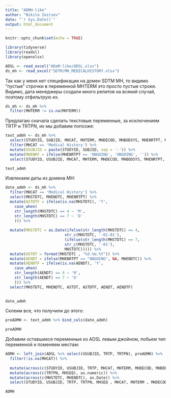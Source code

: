 ```yaml
---
title: "ADMH-like"
author: "Nikita Zaitsev"
date: "`r Sys.Date()`"
output: html_document
---
```


```r
knitr::opts_chunk$set(echo = TRUE)

library(tidyverse)
library(readxl)
library(openxlsx)
```

```r
ADSL <- read_excel("ADaM-like/ADSL.xlsx")
ds_mh <- read_excel("SDTM/MH_MEDICALHISTORY.xlsx")
```

Так как у меня нет спецификации на домен SDTM MH, то видимо "пустые" строчки в переменной MHTERM это просто пустые строки. Видимо, дата менеджеры создали много репитов на всякий случай, поэтому отфильтрую их.

```r
ds_mh <- ds_mh %>%
  filter(MHTERM != is.na(MHTERM))
```

Предлагаю сначала сделать текстовые переменные, за исключением TRTP и TRTPN, их мы добавим попозже:

```r
text_admh <- ds_mh %>%
  select(STUDYID, SUBJID, MHCAT, MHTERM, MHDECOD, MHBODSYS, MHENRTPT, MHSEQ) %>%
  filter(MHCAT == 'Medical History') %>%
  mutate(USUBJID = paste(STUDYID, SUBJID, sep = '-')) %>%
  mutate(MHENRF = ifelse(MHENRTPT == 'ONGOING', 'ONGOING', '')) %>%
  select(STUDYID, USUBJID, MHCAT, MHTERM, MHDECOD, MHBODSYS, MHENRTPT, MHENRF, MHSEQ)

text_admh
```

Извлекаем даты из домена MH:

```r
date_admh <- ds_mh %>%
  filter(MHCAT == 'Medical History') %>%
  select(MHSTDTC, MHENDTC, MHENRTPT) %>%
  mutate(ASTDTF = ifelse(is.na(MHSTDTC), 'Y',
    case_when(
    str_length(MHSTDTC) == 4 ~ 'M',
    str_length(MHSTDTC) == 7 ~ 'D'
    ))) %>%
           
  mutate(MHSTDTC = as.Date(ifelse(str_length(MHSTDTC) == 4,
                          str_c(MHSTDTC, '-01-01'),
                          (ifelse(str_length(MHSTDTC) == 7,
                          str_c(MHSTDTC, '-01'),
                          MHSTDTC))))) %>%
  mutate(ASTDT = format(MHSTDTC , "%d.%m.%Y")) %>%
  mutate(AENDT = ifelse(MHENRTPT == "ONGOING", NA, MHENDTC)) %>%
  mutate(AENDTF = ifelse(is.na(AENDT), 'Y',
    case_when(
    str_length(AENDT) == 4 ~ 'M',
    str_length(AENDT) == 7 ~ 'D'
    ))) %>%
  select(MHSTDTC, MHENDTC, ASTDT, ASTDTF, AENDT, AENDTF)
  

date_admh
```
Склеим все, что получили до этого:

```r
preADMH <- text_admh %>% bind_cols(date_admh)

preADMH
```
Добавим оставшиеся переменные из ADSL левым джойном, побьем тип переменной и поменяем местам:

```r

ADMH <- left_join(ADSL %>% select(USUBJID, TRTP, TRTPN), preADMH) %>%
  filter(!is.na(MHCAT)) %>%
  
  mutate(across(c(STUDYID, USUBJID, TRTP, MHCAT, MHTERM, MHDECOD, MHBODSYS, ASTDT, ASTDTF, AENDT, AENDTF, MHENRTPT,MHENRF), as.character)) %>%
  mutate(across(c(TRTPN, MHSEQ), as.numeric)) %>%
  mutate(across(c(MHSTDTC, MHENDTC), as.Date)) %>%
  select(STUDYID, USUBJID, TRTP, TRTPN, MHSEQ , MHCAT, MHTERM , MHDECOD , MHBODSYS, MHSTDTC, ASTDT, ASTDTF, MHENDTC, AENDT, AENDTF, MHENRTPT, MHENRF)

ADMH

```



